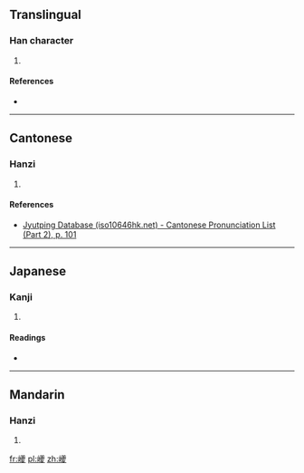 ==Translingual==

===Han character===
{{Han char|rn=46|rad=山|as=20|sn=23|four=|canj=山廿金水 (UTCE)|ids=⿰[[山]][[夔]]}}

# {{defn|Han|sort=山20}}

====References====
* {{Han ref|kx=0323.100|dkj=08653|hdz=10809.140|uh=5DD9|ud=24025}}

----

==Cantonese==

===Hanzi===
{{yue-hanzi|jyut=[[naau4]], [[laau4]]|y=naau4, laau4}}

# {{defn|lang=yue|sort=山20}}

====References====
* [http://www.iso10646hk.net/jp/document/download.jsp Jyutping Database (iso10646hk.net) - Cantonese Pronunciation List (Part 2), p. 101]

----

==Japanese==

===Kanji===
{{ja-kanji|grade=|rs=山20}}

# {{defn|lang=ja|sort=山20}}

====Readings====
* {{ja-readings|on=[[き]] (ki), [[ぎ]] (gi), [[どう]] (dō), [[のう]] (nō)|kun=}}

----

==Mandarin==

===Hanzi===
{{cmn-hanzi|pin=[[kuí]] ([[kui2]]), [[náo]] ([[nao2]])|wg=k'uei<sup>2</sup>, nao<sup>2</sup>}}

# {{defn|lang=cmn|sort=山20}}

[[fr:巙]]
[[pl:巙]]
[[zh:巙]]